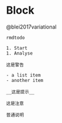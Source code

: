 \mainmatter

# Block {#chapter1}

@blei2017variational

```block2
rmdtodo

1. Start
1. Analyse

```



```block2
这是警告

- a list item
- another item

```



```block2
__这是提示__
```

```block2
这是注意
```

```block2
普通说明
```






